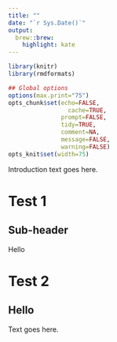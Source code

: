 ```yaml
---
title: ""
date: "`r Sys.Date()`"
output:
  brew::brew:
    highlight: kate
---
```



```r
library(knitr)
library(rmdformats)

## Global options
options(max.print="75")
opts_chunk$set(echo=FALSE,
	             cache=TRUE,
               prompt=FALSE,
               tidy=TRUE,
               comment=NA,
               message=FALSE,
               warning=FALSE)
opts_knit$set(width=75)
```

Introduction text goes here.

# Test 1

## Sub-header

Hello

# Test 2

## Hello 

Text goes here.
